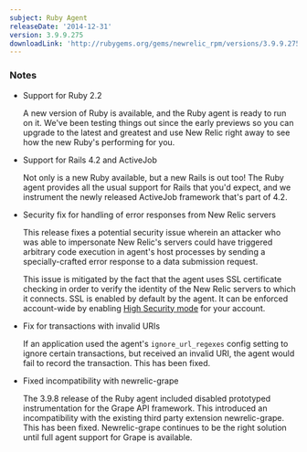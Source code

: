 ```yaml
---
subject: Ruby Agent
releaseDate: '2014-12-31'
version: 3.9.9.275
downloadLink: 'http://rubygems.org/gems/newrelic_rpm/versions/3.9.9.275'
---
```


### Notes

* Support for Ruby 2.2

  A new version of Ruby is available, and the Ruby agent is ready to run on it. We've been testing things out since the early previews so you can upgrade to the latest and greatest and use New Relic right away to see how the new Ruby's performing for you.
* Support for Rails 4.2 and ActiveJob

  Not only is a new Ruby available, but a new Rails is out too! The Ruby agent provides all the usual support for Rails that you'd expect, and we instrument the newly released ActiveJob framework that's part of 4.2.
* Security fix for handling of error responses from New Relic servers

  This release fixes a potential security issue wherein an attacker who was able to impersonate New Relic's servers could have triggered arbitrary code execution in agent's host processes by sending a specially-crafted error response to a data submission request.

  This issue is mitigated by the fact that the agent uses SSL certificate checking in order to verify the identity of the New Relic servers to which it connects. SSL is enabled by default by the agent. It can be enforced account-wide by enabling [High Security mode](/docs/accounts-partnerships/accounts/security/high-security) for your account.
* Fix for transactions with invalid URIs

  If an application used the agent's `ignore_url_regexes` config setting to ignore certain transactions, but received an invalid URI, the agent would fail to record the transaction. This has been fixed.
* Fixed incompatibility with newrelic-grape

  The 3.9.8 release of the Ruby agent included disabled prototyped instrumentation for the Grape API framework. This introduced an incompatibility with the existing third party extension newrelic-grape. This has been fixed. Newrelic-grape continues to be the right solution until full agent support for Grape is available.
